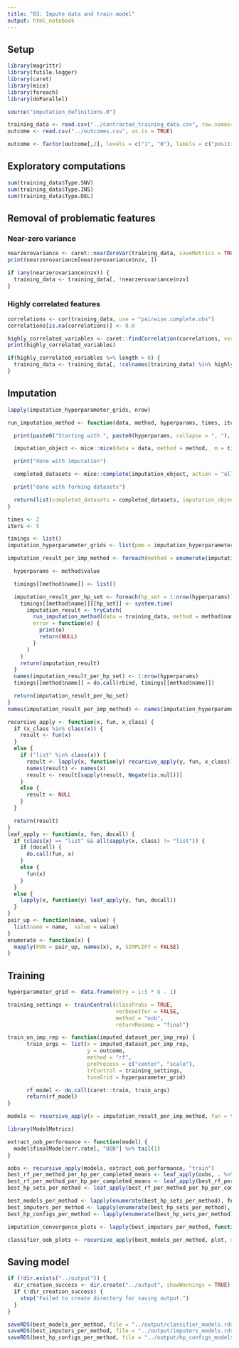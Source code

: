 ```yaml
---
title: "03: Impute data and train model"
output: html_notebook
---
```


## Setup
```r
library(magrittr)
library(futile.logger)
library(caret)
library(mice)
library(foreach)
library(doParallel)

source("imputation_definitions.R")
```

```r
training_data <- read.csv("../contracted_training_data.csv", row.names=1, as.is = TRUE) 
outcome <- read.csv("../outcomes.csv", as.is = TRUE)

outcome <- factor(outcome[,2], levels = c("1", "0"), labels = c("positive", "negative"))
```

## Exploratory computations
```r
sum(training_data$Type.SNV)
sum(training_data$Type.INS)
sum(training_data$Type.DEL)
```

## Removal of problematic features

### Near-zero variance
```r
nearzerovariance <- caret::nearZeroVar(training_data, saveMetrics = TRUE)
print(nearzerovariance[nearzerovariance$nzv, ])

if (any(nearzerovariance$nzv)) {
  training_data <- training_data[, !nearzerovariance$nzv]
}
```

### Highly correlated features
```r
correlations <- cor(training_data, use = "pairwise.complete.obs")
correlations[is.na(correlations)] <- 0.0

highly_correlated_variables <- caret::findCorrelation(correlations, verbose = TRUE, names = TRUE)
print(highly_correlated_variables)

if(highly_correlated_variables %>% length > 0) {
  training_data <- training_data[, !colnames(training_data) %in% highly_correlated_variables]
}
```

## Imputation
```r
lapply(imputation_hyperparameter_grids, nrow)
```

```r
run_imputation_method <- function(data, method, hyperparams, times, iterations) {

  print(paste0("Starting with ", paste0(hyperparams, collapse = ", "), ", imputing ", times, " times"))

  imputation_object <- mice::mice(data = data, method = method,  m = times, maxit = iterations, printFlag = FALSE, ... = hyperparams)

  print("done with imputation")

  completed_datasets <- mice::complete(imputation_object, action = "all")

  print("done with forming datasets")

  return(list(completed_datasets = completed_datasets, imputation_object = imputation_object))
}

times <- 2
iters <- 5

timings <- list()
imputation_hyperparameter_grids <- list(pmm = imputation_hyperparameter_grids[[1]][1:2, ])

imputation_result_per_imp_method <- foreach(method = enumerate(imputation_hyperparameter_grids)) %do% {

  hyperparams <- method$value

  timings[[method$name]] <- list()

  imputation_result_per_hp_set <- foreach(hp_set = 1:nrow(hyperparams)) %do% {
    timings[[method$name]][[hp_set]] <- system.time(
      imputation_result <- tryCatch(
        run_imputation_method(data = training_data, method = method$name, iterations = iters, hyperparams = unlist(hyperparams[hp_set,]), times = times), 
        error = function(e) {
          print(e)
          return(NULL)
        }
      )
    )
    return(imputation_result)
  }
  names(imputation_result_per_hp_set) <- 1:nrow(hyperparams)
  timings[[method$name]] = do.call(rbind, timings[[method$name]])

  return(imputation_result_per_hp_set)
}
names(imputation_result_per_imp_method) <- names(imputation_hyperparameter_grids)
```

```r
recursive_apply <- function(x, fun, x_class) {
  if (x_class %in% class(x)) {
    result <- fun(x)
  }
  else {
    if ("list" %in% class(x)) {
      result <- lapply(x, function(y) recursive_apply(y, fun, x_class))
      names(result) <- names(x)
      result <- result[sapply(result, Negate(is.null))]
    }
    else {
      result <- NULL
    }
  }

  return(result)
}
leaf_apply <- function(x, fun, docall) {
  if (class(x) == "list" && all(sapply(x, class) != "list")) {
    if (docall) {
      do.call(fun, x)
    }
    else {
      fun(x)
    }
  }
  else {
    lapply(x, function(y) leaf_apply(y, fun, docall))
  }
}
pair_up <- function(name, value) {
  list(name = name,  value = value)
}
enumerate <- function(x) {
  mapply(FUN = pair_up, names(x), x, SIMPLIFY = FALSE)
}
```
## Training
```r
hyperparameter_grid <- data.frame(mtry = 1:5 * 8 - 1)

training_settings <- trainControl(classProbs = TRUE,
                                  verboseIter = FALSE,
                                  method = "oob",
                                  returnResamp = "final")

train_on_imp_rep <- function(imputed_dataset_per_imp_rep) {
      train_args <- list(x = imputed_dataset_per_imp_rep,
                         y = outcome,
                         method = "rf",
                         preProcess = c("center", "scale"),
                         trControl = training_settings,
                         tuneGrid = hyperparameter_grid)

      rf_model <- do.call(caret::train, train_args)
      return(rf_model)
}

models <- recursive_apply(x = imputation_result_per_imp_method, fun = train_on_imp_rep, x_class = "data.frame")
```

```r
library(ModelMetrics)

extract_oob_performance <- function(model) {
  model$finalModel$err.rate[, "OOB"] %>% tail(1)
}

oobs <- recursive_apply(models, extract_oob_performance, "train")
best_rf_per_method_per_hp_per_completed_means <- leaf_apply(oobs, . %>% unlist %>% mean, docall = FALSE)
best_rf_per_method_per_hp_per_completed_means <- leaf_apply(best_rf_per_method_per_hp_per_completed_means, . %>% unlist, docall = FALSE)
best_hp_sets_per_method <- leaf_apply(best_rf_per_method_per_hp_per_completed_means, which.min, docall = FALSE)

best_models_per_method <- lapply(enumerate(best_hp_sets_per_method), function(x) with(x, models[[name]][[value]]))
best_imputers_per_method <- lapply(enumerate(best_hp_sets_per_method), function(x) with(x, imputation_result_per_imp_method[[name]][[value]]))
best_hp_configs_per_method <- lapply(enumerate(best_hp_sets_per_method), function(x) with(x, imputation_hyperparameter_grids[[name]][value, ]))

imputation_convergence_plots <- lapply(best_imputers_per_method, function(x) recursive_apply(x, plot, "mids"))

classifier_oob_plots <- recursive_apply(best_models_per_method, plot, x_class = "train")
```

## Saving model
```r
if (!dir.exists("../output")) {
  dir_creation_success <- dir.create("../output", showWarnings = TRUE)
  if (!dir_creation_success) {
    stop("Failed to create directory for saving output.")
  }
}

saveRDS(best_models_per_method, file = "../output/classifier_models.rds")
saveRDS(best_imputers_per_method, file = "../output/imputers_models.rds")
saveRDS(best_hp_configs_per_method, file = "../output/hp_configs_models.rds")
```
